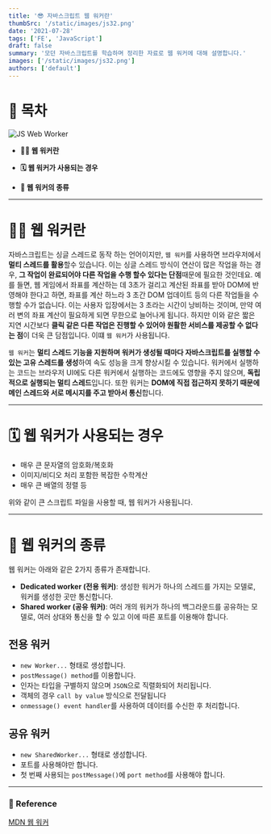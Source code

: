 ```yaml
---
title: '😎 자바스크립트 웹 워커란'
thumbSrc: '/static/images/js32.png'
date: '2021-07-28'
tags: ['FE', 'JavaScript']
draft: false
summary: '모던 자바스크립트를 학습하며 정리한 자료로 웹 워커에 대해 설명합니다.'
images: ['/static/images/js32.png']
authors: ['default']
---
```


# 📌 목차

![JS Web Worker](/static/images/js32.png)

- **💁🏻 웹 워커란**

- **🗓️ 웹 워커가 사용되는 경우**

- **🔖 웹 워커의 종류**

---

# 💁🏻 웹 워커란

자바스크립트는 싱글 스레드로 동작 하는 언어이지만, `웹 워커`를 사용하면 브라우저에서 **멀티 스레드를 활용**할수 있습니다. 이는 싱글 스레드 방식이 연산이 많은 작업을 하는 경우, **그 작업이 완료되어야 다른 작업을 수행 할수 있다는 단점**때문에 필요한 것인데요. 예를 들면, 웹 게임에서 좌표를 계산하는 데 3초가 걸리고 계산된 좌표를 받아 DOM에 반영해야 한다고 하면, 좌표를 계산 하느라 3 초간 DOM 업데이트 등의 다른 작업들을 수행할 수가 없습니다. 이는 사용자 입장에서는 3 초라는 시간이 낭비하는 것이며, 만약 여러 변의 좌표 계산이 필요하게 되면 무한으로 늘어나게 됩니다. 하지만 이와 같은 짧은 지연 시간보다 **클릭 같은 다른 작업은 진행할 수 있어야 원활한 서비스를 제공할 수 없다는 점**이 더욱 큰 담점입니다. 이떄 `웹 워커`가 사용됩니다.

`웹 워커`는 **멀티 스레드 기능을 지원하며 워커가 생성될 때마다 자바스크립트를 실행할 수 있는 고유 스레드를 생성**하여 속도 성능을 크게 향상시킬 수 있습니다. 워커에서 실행하는 코드는 브라우저 UI에도 다른 워커에서 실행하는 코드에도 영향을 주지 않으며, **독립적으로 실행되는 멀티 스레드**입니다. 또한 워커는 **DOM에 직접 접근하지 못하기 때문에 메인 스레드와 서로 메시지를 주고 받아서 통신**합니다.

---

# 🗓️ 웹 워커가 사용되는 경우

- 매우 큰 문자열의 암호화/복호화
- 이미지/비디오 처리 포함한 복잡한 수학계산
- 매우 큰 배열의 정렬 등

위와 같이 큰 스크립트 파일을 사용할 때, 웹 워커가 사용됩니다.

---

# 🔖 웹 워커의 종류

웹 워커는 아래와 같은 2가지 종류가 존재합니다.

- **Dedicated worker (전용 워커)**: 생성한 워커가 하나의 스레드를 가지는 모델로, 워커를 생성한 곳만 통신합니다.
- **Shared worker (공유 워커)**: 여러 개의 워커가 하나의 백그라운드를 공유하는 모델로, 여러 상대와 통신을 할 수 있고 이에 따른 포트를 이용해야 합니다.

## 전용 워커

- `new Worker...` 형태로 생성합니다.
- `postMessage() method`를 이용합니다.
- 인자는 타입을 구별하지 않으며 `JSON`으로 직렬화되어 처리됩니다.
- 객체의 경우 `call by value` 방식으로 전달됩니다
- `onmessage() event handler`를 사용하여 데이터를 수신한 후 처리합니다.

## 공유 워커

- `new SharedWorker...` 형태로 생성합니다.
- 포트를 사용해야만 합니다.
- 첫 번째 사용되는 `postMessage()`에 `port method`를 사용해야 합니다.

---

### 🔗 Reference

[MDN 웹 워커](https://developer.mozilla.org/ko/docs/Web/API/Web_Workers_API)
